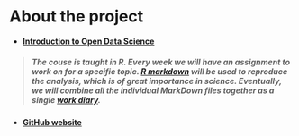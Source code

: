
# About the project

+ [**Introduction to Open Data Science**](https://mooc.helsinki.fi/course/view.php?id=158#section-0)  

> ##### The couse is taught in R. Every week we will have an assignment to work on for a specific topic. [R markdown](https://bookdown.org/yihui/rmarkdown/) will be used to reproduce the analysis, which is of great importance in science. Eventually, we will combine all the individual MarkDown files together as a single [work diary](https://qingliguo.github.io/IODS-project/).

+ [**GitHub website**](https://github.com/QingliGuo/IODS-project)
